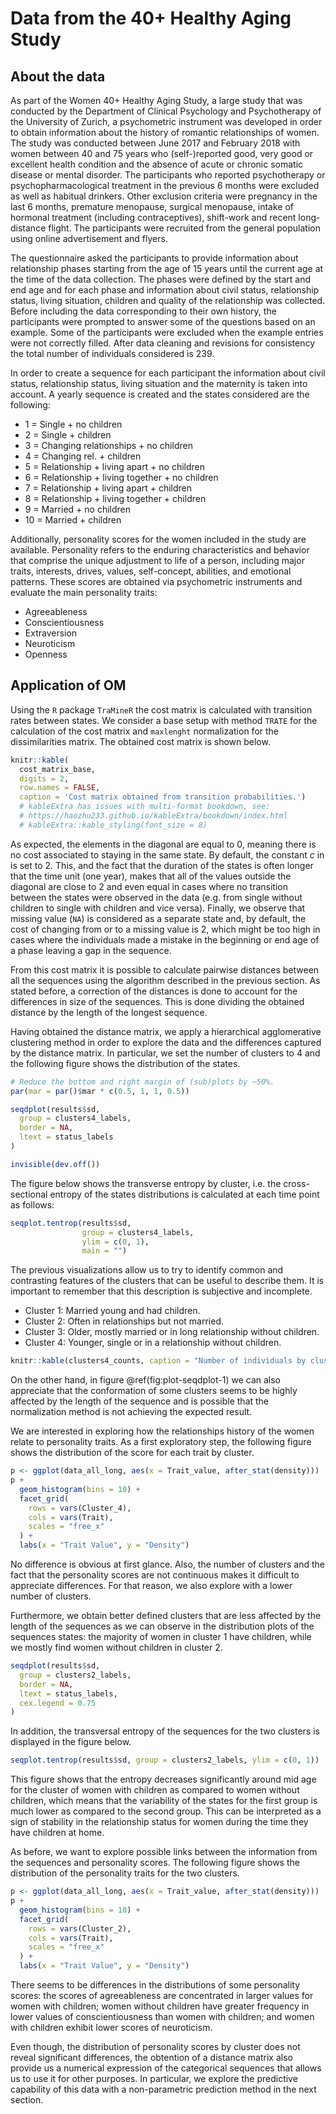 # Data from the 40+ Healthy Aging Study


## About the data

As part of the Women 40+ Healthy Aging Study, a large study that was conducted by the Department of Clinical Psychology and Psychotherapy of the University of Zurich, a psychometric instrument was developed in order to obtain information about the history of romantic relationships of women. The study was conducted between June 2017 and February 2018 with women between 40 and 75 years who (self-)reported good, very good or excellent health condition and the absence of acute or chronic somatic disease or mental disorder. The participants who reported psychotherapy or psychopharmacological treatment in the previous 6 months were excluded as well as habitual drinkers. Other exclusion criteria were pregnancy in the last 6 months, premature menopause, surgical menopause, intake of hormonal treatment (including contraceptives), shift-work and recent long-distance flight. The participants were recruited from the general population using online advertisement and flyers.

The questionnaire asked the participants to provide information about relationship phases starting from the age of 15 years until the current age at the time of the data collection. The phases were defined by the start and end age and for each phase and information about civil status, relationship status, living situation, children and quality of the relationship was collected. Before including the data corresponding to their own history, the participants were prompted to answer some of the questions based on an example. Some of the participants were excluded when the example entries were not correctly filled. After data cleaning and revisions for consistency the total number of individuals considered is 239.

In order to create a sequence for each participant the information about civil status, relationship status, living situation and the maternity is taken into account. A yearly sequence is created and the states considered are the following:

- 1 = Single + no children
- 2 = Single + children
- 3 = Changing relationships + no children
- 4 = Changing rel. + children
- 5 = Relationship + living apart + no children
- 6 = Relationship + living together + no children 
- 7 = Relationship + living apart + children
- 8 = Relationship + living together + children
- 9 = Married + no children
- 10 = Married + children

Additionally, personality scores for the women included in the study are available. Personality refers to the enduring characteristics and behavior that comprise the unique adjustment to life of a person, including major traits, interests, drives, values, self-concept, abilities, and emotional patterns. These scores are obtained via psychometric instruments and evaluate the main personality traits:

- Agreeableness
- Conscientiousness 
- Extraversion
- Neuroticism
- Openness


## Application of OM

Using the `R` package `TraMineR` the cost matrix is calculated with transition rates between states. We consider a base setup with method `TRATE` for the calculation of the cost matrix and `maxlenght` normalization for the dissimilarities matrix. The obtained cost matrix is shown below.

```r
knitr::kable(
  cost_matrix_base,
  digits = 2,
  row.names = FALSE,
  caption = 'Cost matrix obtained from transition probabilities.')
  # kableExtra has issues with multi-format bookdown, see:
  # https://haozhu233.github.io/kableExtra/bookdown/index.html
  # kableExtra::kable_styling(font_size = 8)
```

As expected, the elements in the diagonal are equal to 0, meaning there is no cost associated to staying in the same state. By default, the constant $c$ in \ref{eq:transition} is set to 2. This, and the fact that the duration of the states is often longer that the time unit (one year), makes that all of the values outside the diagonal are close to 2 and even equal in cases where no transition between the states were observed in the data (e.g. from single without children to single with children and vice versa). Finally, we observe that missing value (`NA`) is considered as a separate state and, by default, the cost of changing from or to a missing value is 2, which might be too high in cases where the individuals made a mistake in the beginning or end age of a phase leaving a gap in the sequence.

From this cost matrix it is possible to calculate pairwise distances between all the sequences using the algorithm described in the previous section. As stated before, a correction of the distances is done to account for the differences in size of the sequences. This is done dividing the obtained distance by the length of the longest sequence. 

Having obtained the distance matrix, we apply a hierarchical agglomerative clustering method in order to explore the data and the differences captured by the distance matrix. In particular, we set the number of clusters to 4 and the following figure shows the distribution of the states.

```r
# Reduce the bottom and right margin of (sub)plots by ~50%.
par(mar = par()$mar * c(0.5, 1, 1, 0.5))

seqdplot(results$sd,
  group = clusters4_labels,
  border = NA,
  ltext = status_labels
)

invisible(dev.off())
```

The figure below shows the transverse entropy by cluster, i.e. the cross-sectional entropy of the states distributions is calculated at each time point as follows:

\begin{equation}
\label{eq:entropy}
h(f_1, \dots, f_n) = - \sum_{i = 1}^n f_i \log(f_i).
\end{equation}

```r
seqplot.tentrop(results$sd, 
                group = clusters4_labels, 
                ylim = c(0, 1),
                main = "")
```

The previous visualizations allow us to try to identify common and contrasting features of the clusters that can be useful to describe them. It is important to remember that this description is subjective and incomplete.

- Cluster 1: Married young and had children.
- Cluster 2: Often in relationships but not married.
- Cluster 3: Older, mostly married or in long relationship without children.
- Cluster 4: Younger, single or in a relationship without children.

```r
knitr::kable(clusters4_counts, caption = "Number of individuals by cluster.")
```

On the other hand, in figure \@ref(fig:plot-seqdplot-1) we can also appreciate that the conformation of some clusters seems to be highly affected by the length of the sequence and is possible that the normalization method is not achieving the expected result.

We are interested in exploring how the relationships history of the women relate to personality traits.  As a first exploratory step, the following figure shows the distribution of the score for each trait by cluster. 

```r
p <- ggplot(data_all_long, aes(x = Trait_value, after_stat(density)))
p +
  geom_histogram(bins = 10) +
  facet_grid(
    rows = vars(Cluster_4),
    cols = vars(Trait),
    scales = "free_x"
  ) +
  labs(x = "Trait Value", y = "Density")
```

No difference is obvious at first glance. Also, the number of clusters and the fact that the personality scores are not continuous makes it difficult to appreciate differences. For that reason, we also explore with a lower number of clusters. 

Furthermore, we obtain better defined clusters that are less affected by the length of the sequences as we can observe in the distribution plots of the sequences states: the majority of women in cluster 1 have children, while we mostly find women without children in cluster 2.

```r
seqdplot(results$sd,
  group = clusters2_labels,
  border = NA,
  ltext = status_labels,
  cex.legend = 0.75
)
```

In addition, the transversal entropy of the sequences for the two clusters is displayed in the figure below.

```r
seqplot.tentrop(results$sd, group = clusters2_labels, ylim = c(0, 1))
```

This figure shows that the entropy decreases significantly around mid age for the cluster of women with children as compared to women without children, which means that the variability of the states for the first group is much lower as compared to the second group. This can be interpreted as a sign of stability in the relationship status for women during the time they have children at home.

As before, we  want to explore possible links between the information from the sequences and personality scores. The following figure shows the distribution of the personality traits for the two clusters.

```r
p <- ggplot(data_all_long, aes(x = Trait_value, after_stat(density)))
p +
  geom_histogram(bins = 10) +
  facet_grid(
    rows = vars(Cluster_2),
    cols = vars(Trait),
    scales = "free_x"
  ) +
  labs(x = "Trait Value", y = "Density")
```

There seems to be differences in the distributions of some personality scores: the scores of agreeableness are concentrated in larger values for women with children; women without children have greater frequency in lower values of conscientiousness than women with children; and women with children exhibit lower scores of neuroticism. 

Even though, the distribution of personality scores by cluster does not reveal significant differences, the obtention of a distance matrix also provide us a numerical expression of the categorical sequences that allows us to use it for other purposes. In particular, we explore the predictive capability of this data with a non-parametric prediction method in the next section.
